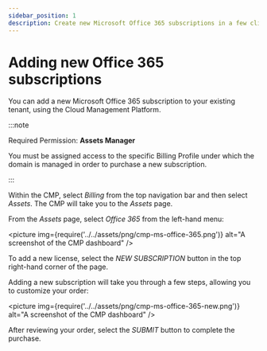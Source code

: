 ```yaml
---
sidebar_position: 1
description: Create new Microsoft Office 365 subscriptions in a few clicks with Cloud Management Platform
---
```


# Adding new Office 365 subscriptions

You can add a new Microsoft Office 365 subscription to your existing tenant, using the Cloud Management Platform.

:::note

Required Permission: **Assets Manager**

You must be assigned access to the specific Billing Profile under which the domain is managed in order to purchase a new subscription.

:::

Within the CMP, select _Billing_ from the top navigation bar and then select _Assets_. The CMP will take you to the _Assets_ page.

From the _Assets_ page, select _Office 365_ from the left-hand menu:

<picture
  img={require('../../assets/png/cmp-ms-office-365.png')}
  alt="A screenshot of the CMP dashboard"
/>

To add a new license, select the _NEW SUBSCRIPTION_ button in the top right-hand corner of the page.

Adding a new subscription will take you through a few steps, allowing you to customize your order:

<picture
  img={require('../../assets/png/cmp-ms-office-365-new.png')}
  alt="A screenshot of the CMP dashboard"
/>

After reviewing your order, select the _SUBMIT_ button to complete the purchase.

